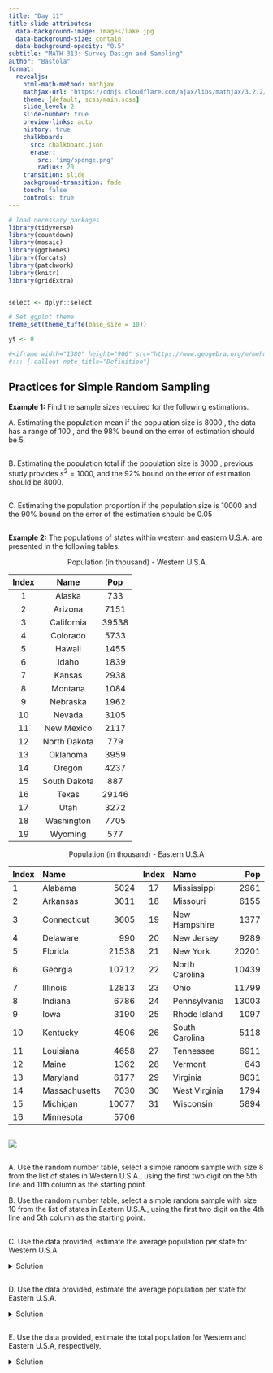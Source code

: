 ```yaml
---
title: "Day 11"
title-slide-attributes:
  data-background-image: images/lake.jpg
  data-background-size: contain
  data-background-opacity: "0.5"
subtitle: "MATH 313: Survey Design and Sampling"
author: "Bastola"
format:
  revealjs:
    html-math-method: mathjax
    mathjax-url: "https://cdnjs.cloudflare.com/ajax/libs/mathjax/3.2.2/MathJax.js"
    theme: [default, scss/main.scss]
    slide_level: 2
    slide-number: true
    preview-links: auto
    history: true
    chalkboard: 
      src: chalkboard.json
      eraser:
        src: 'img/sponge.png'
        radius: 20
    transition: slide
    background-transition: fade    
    touch: false
    controls: true
---
```


```r
# load necessary packages
library(tidyverse)
library(countdown)
library(mosaic)
library(ggthemes)
library(forcats)
library(patchwork)
library(knitr)
library(gridExtra)


select <- dplyr::select

# Set ggplot theme
theme_set(theme_tufte(base_size = 10))

yt <- 0

#<iframe width="1380" height="900" src="https://www.geogebra.org/m/mehn8u8s"></iframe>
#::: {.callout-note title="Definition"}
```


## Practices for Simple Random Sampling {.font60}


**Example 1:** Find the sample sizes required for the following estimations.

A. Estimating the population mean if the population size is 8000 , the data has a range of 100 , and the $98 \%$ bound on the error of estimation should be 5.



##

::: font60
B. Estimating the population total if the population size is 3000 , previous study provides $s^2=1000$, and the $92 \%$ bound on the error of estimation should be 8000.
:::

##

::: font60
C. Estimating the population proportion if the population size is 10000 and the $90 \%$ bound on the error of the estimation should be 0.05
:::


## {.font40}

**Example 2:** The populations of states within western and eastern U.S.A. are presented in the following tables.


::: row

::: left

<center> Population (in thousand) - Western U.S.A </center> 
 

| Index | Name | Pop | 
| :---: | :---: | :---: | 
| 1 | Alaska | 733 | 
| 2 | Arizona | 7151 | 
| 3 | California | 39538 | 
| 4 | Colorado | 5733 | 
| 5 | Hawaii | 1455 | 
| 6 | Idaho | 1839 |  
| 7 | Kansas | 2938 |  
| 8 | Montana | 1084 |  
| 9 | Nebraska | 1962 | 
| 10 | Nevada | 3105 | 
| 11 | New Mexico | 2117 | 
| 12 | North Dakota | 779 |  
| 13 | Oklahoma | 3959 |  
| 14 | Oregon | 4237 |  
| 15 | South Dakota | 887 |  
| 16 | Texas | 29146 |  |  |  |
| 17 | Utah | 3272 |
| 18 | Washington | 7705 |
| 19 | Wyoming | 577 |

:::

::: right

<center> Population (in thousand) - Eastern U.S.A </center>

| Index | Name |  | Index | Name | Pop |
| :--- | :--- | ---: | :---: | :--- | ---: |
| 1 | Alabama | 5024 | 17 | Mississippi | 2961 |
| 2 | Arkansas | 3011 | 18 | Missouri | 6155 |
| 3 | Connecticut | 3605 | 19 | New Hampshire | 1377 |
| 4 | Delaware | 990 | 20 | New Jersey | 9289 |
| 5 | Florida | 21538 | 21 | New York | 20201 |
| 6 | Georgia | 10712 | 22 | North Carolina | 10439 |
| 7 | Illinois | 12813 | 23 | Ohio | 11799 |
| 8 | Indiana | 6786 | 24 | Pennsylvania | 13003 |
| 9 | Iowa | 3190 | 25 | Rhode Island | 1097 |
| 10 | Kentucky | 4506 | 26 | South Carolina | 5118 |
| 11 | Louisiana | 4658 | 27 | Tennessee | 6911 |
| 12 | Maine | 1362 | 28 | Vermont | 643 |
| 13 | Maryland | 6177 | 29 | Virginia | 8631 |
| 14 | Massachusetts | 7030 | 30 | West Virginia | 1794 |
| 15 | Michigan | 10077 | 31 | Wisconsin | 5894 |
| 16 | Minnesota | 5706 |  |  |  |

:::
:::


##

![](images/random_table.png)


## {.font80}

A. Use the random number table, select a simple random sample with size 8 from the list of states in Western U.S.A., using the first two digit on the 5th line and 11th column as the starting point.

::: custom-space
:::

B. Use the random number table, select a simple random sample with size 10 from the list of states in Eastern U.S.A., using the first two digit on the 4th line and 5th column as the starting point.

## {.font80}

C. Use the data provided, estimate the average population per state for Western U.S.A.

<details><summary>Solution</summary>


```r
# western
ny <- 8
Ny <- 19
y <- c(733, 1839, 3105, 2117, 779, 4237, 887, 7705) 
y.bar <- mean(y); y.bar
sy <- sd(y); sy
Vy.bar <- (1 - ny/Ny)* sy^2/ny
CI <- y.bar + c(-1,1)*qt(0.975, df = ny-1)*sqrt(Vy.bar); CI
```


</details>

## {.font80}

D. Use the data provided, estimate the average population per state for Eastern U.S.A.

<details><summary>Solution</summary>

```r
# eastern
nx <- 10
Nx <- 31
x <- c(5024, 10712, 12813, 4658, 7030, 10077, 5706, 6155, 20201, 6911)
x.bar <- mean(x); x.bar
sx <- sd(x); sx
Vx.bar <- (1 - nx/Nx)* sx^2/nx
CI <- x.bar + c(-1,1)*qt(0.975, df = nx-1)*sqrt(Vx.bar); CI
```

</details>

## {.font80}


E. Use the data provided, estimate the total population for Western and Eastern U.S.A, respectively.

<details><summary>Solution</summary>

```r
tau.y <- Ny*y.bar; tau.y # western
tau.x <- Nx*x.bar; tau.x # eastern
V.tau.y <- Ny^2 * Vy.bar
V.tau.x <- Nx^2 * Vx.bar
CI.tau.y <- tau.y + c(-1,1)*qt(0.975, df = ny-1)*sqrt(V.tau.y); CI.tau.y
CI.tau.x <- tau.x + c(-1,1)*qt(0.975, df = nx-1)*sqrt(V.tau.x); CI.tau.x
```



</delta>

## {.font80}

F. Compare the average populations per state between Western and Eastern U.S.A.

<details><summary>Solution</summary>

```r
delta <- y.bar - x.bar; delta # western - eastern
V.delta <- sy^2/ny + sx^2/nx
df <- (sy^2/ny + sx^2/nx)^2/((sy^2/ny)^2/(ny -1) + (sx^2/nx)^2/(nx -1)); df
CI <- delta + c(-1,1)*qt(0.975, df = df-1)*sqrt(V.delta); CI
```

</details>
